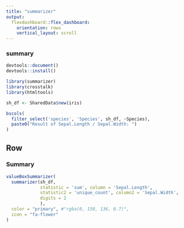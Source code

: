 ```yaml
---
title: "summarizer"
output:
  flexdashboard::flex_dashboard:
    orientation: rows
    vertical_layout: scroll
---
```


### summary

```r
devtools::document()
devtools::install()

library(summarizer)
library(crosstalk)
library(htmltools)
```


```r
sh_df <- SharedData$new(iris)

bscols(
  filter_select('species', 'Species', sh_df, ~Species),
  paste0("Result of Sepal.Length / Sepal.Width: ")
)
```

Row
--------------------------------------------------------------------------------

### Summary
```r
valueBoxSummarizer(
  summarizer(sh_df,
             statistic = 'sum', column = 'Sepal.Length',
             statistic2 = 'unique_count', column2 = 'Sepal.Width',
             digits = 2
             ),
  color = "primary", #"rgba(0, 150, 136, 0.7)",
  icon = "fa-flower"
)
```

